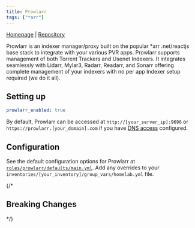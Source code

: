 ```yaml
---
title: Prowlarr
tags: ["*arr"]
---
```



[Homepage](https://prowlarr.com/) |
[Repository](https://github.com/Prowlarr/Prowlarr)

<Tags tags={frontmatter.tags} />

Prowlarr is an indexer manager/proxy built on the popular *arr .net/reactjs base stack to integrate with your various PVR apps. Prowlarr supports management of both Torrent Trackers and Usenet Indexers. It integrates seamlessly with Lidarr, Mylar3, Radarr, Readarr, and Sonarr offering complete management of your indexers with no per app Indexer setup required (we do it all).

## Setting up

```yaml title="inventories/homelab/group_vars/homelab.yml"
prowlarr_enabled: true
```

By default, Prowlarr can be accessed at `http://[your_server_ip]:9696` or `https://prowlarr.[your_domain].com` if you have [DNS access](../../guides/dns-access/) configured.

## Configuration

See the default configuration options for Prowlarr at [`roles/prowlarr/defaults/main.yml`](https://github.com/Dylancyclone/ansible-homelab-orchestration/blob/main/roles/prowlarr/defaults/main.yml).
Add any overrides to your `inventories/[your_inventory]/group_vars/homelab.yml` file.

{/* 

## Breaking Changes

*/}